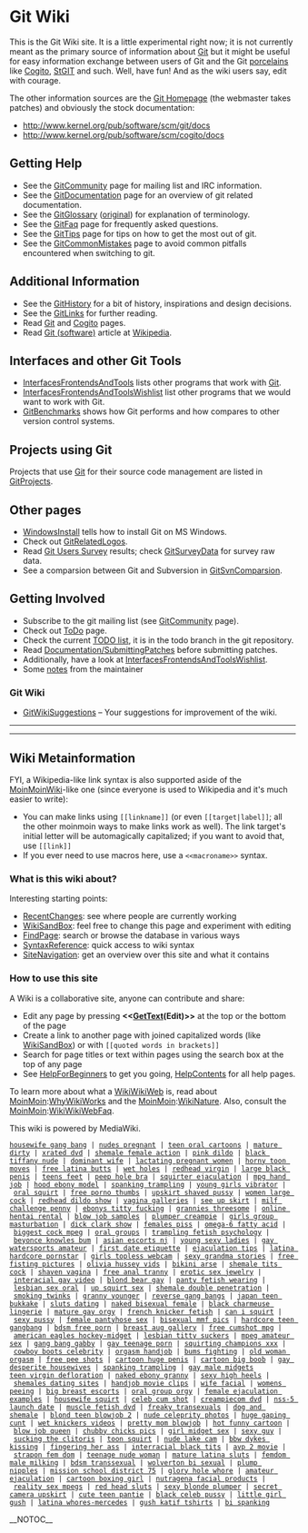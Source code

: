 <!-- ## Please edit system and help pages ONLY in the moinmaster wiki! For more
 -->
<!-- ## information, please see [[MoinMaster]]:[[MoinPagesEditorGroup]].
 -->
<!-- ##master-page:[[FrontPage]]
 -->
<!-- #format wiki
 -->
<!-- #language en
 -->
<!-- #pragma section-numbers off
 -->
= Git Wiki =

This is the Git Wiki site. It is a little experimental right now; it is not
currently meant as the primary source of information about [[Git]] but it might
be useful for easy information exchange between users of Git and the Git
[[Porcelain|porcelains]] like [[Cogito]], [http://wiki.procode.org/cgi-bin/wiki.cgi/StGIT StGIT]
and such.  Well, have fun! And as the wiki users say, edit with courage.

The other information sources are the [http://git.or.cz/ Git Homepage] (the
webmaster takes patches) and obviously the stock documentation:
* http://www.kernel.org/pub/software/scm/git/docs
* http://www.kernel.org/pub/software/scm/cogito/docs

== Getting Help ==
* See the [[GitCommunity]] page for mailing list and IRC information.
* See the [[GitDocumentation]] page for an overview of git related documentation.
* See the [[GitGlossary]] ([http://www.kernel.org/pub/software/scm/git/docs/glossary.html original]) for explanation of terminology.
* See the [[GitFaq]] page for frequently asked questions.
* See the [[GitTips]] page for tips on how to get the most out of git.
* See the [[GitCommonMistakes]] page to avoid common pitfalls encountered when switching to git.

== Additional Information ==
* See the [[GitHistory]] for a bit of history, inspirations and design decisions.
* See the [[GitLinks]] for further reading.
* Read [[Git]] and [[Cogito]] pages.
* Read [[WikiPedia:Git_(software)|Git (software)]] article at [http://en.wikipedia.org Wikipedia].

== Interfaces and other Git Tools ==
* [[InterfacesFrontendsAndTools]] lists other programs that work with [[Git]].
* [[InterfacesFrontendsAndToolsWishlist]] list other programs that we would want to work with Git.
* [[GitBenchmarks]] shows how Git performs and how compares to other version control systems.

== Projects using Git ==
Projects that use [[Git]] for their source code management are listed in [[GitProjects]].

== Other pages ==
* [[WindowsInstall]] tells how to install Git on MS Windows.
* Check out [[GitRelatedLogos]].
* Read [[GitSurvey|Git Users Survey]] results; check [[GitSurveyData]] for survey raw data.
* See a comparsion between Git and Subversion in [[GitSvnComparsion]].

== Getting Involved ==
* Subscribe to the git mailing list (see [[GitCommunity]] page).
* Check out [[ToDo]] page.
* Check the current [http://kernel.org/git/?p=git/git.git;a=blob;hb=todo;f=TODO TODO list], it is in the todo branch in the git repository.
* Read [http://kernel.org/git/?p=git/git.git;a=blob;f=Documentation/SubmittingPatches Documentation/[[SubmittingPatches]]] before submitting patches.
* Additionally, have a look at [[InterfacesFrontendsAndToolsWishlist]].
* Some [[notes]] from the maintainer

=== Git Wiki ===
* [[GitWikiSuggestions]] – Your suggestions for improvement of the wiki.

----
----

== Wiki Metainformation ==

FYI, a Wikipedia-like link syntax is also supported aside of the [[MoinMoinWiki]]-like one
(since everyone is used to Wikipedia and it's much easier to write):

* You can make links using <code><nowiki>[[linkname]]</nowiki></code> (or even <code><nowiki>[[target|label]]</nowiki></code>; all the other moinmoin ways to make links work as well). The link target's initial letter will be automagically capitalized; if you want to avoid that, use <code><nowiki>[[link]]</nowiki></code>
* If you ever need to use macros here, use a <code><nowiki> <<macroname>> </nowiki></code> syntax.

=== What is this wiki about? ===

Interesting starting points:
* [[RecentChanges]]: see where people are currently working
* [[WikiSandBox]]: feel free to change this page and experiment with editing
* [[Special:Search|FindPage]]: search or browse the database in various ways
* [http://meta.wikimedia.org/wiki/Help:Editing SyntaxReference]: quick access to wiki syntax
* [[Special:Specialpages|SiteNavigation]]: get an overview over this site and what it contains

=== How to use this site ===

A Wiki is a collaborative site, anyone can contribute and share:
* Edit any page by pressing <b><<[[GetText]](Edit)>></b> at the top or the bottom of the page
* Create a link to another page with joined capitalized words (like [[WikiSandBox]]) or with <code><nowiki>[[quoted words in brackets]]</nowiki></code>
* Search for page titles or text within pages using the search box at the top of any page
* See [[HelpForBeginners]] to get you going, [[HelpContents]] for all help pages.

To learn more about what a [[WikiWikiWeb]] is, read about [[MoinMoin]]:[[WhyWikiWorks]] and the [[MoinMoin]]:[[WikiNature]]. Also, consult the [[MoinMoin]]:[[WikiWikiWebFaq]].

This wiki is powered by MediaWiki.
 [http://homepage.mac.com/vice3/56.html housewife gang bang] | [http://homepage.mac.com/vice3/74.html nudes pregnant] | [http://homepage.mac.com/apollo26/27.html teen oral cartoons] | [http://homepage.mac.com/feminised1/45.html mature dirty] | [http://homepage.mac.com/plashes/44.html xrated dvd] | [http://homepage.mac.com/bactria1/8.html shemale female action] | [http://homepage.mac.com/breakup/61.html pink dildo] | [http://homepage.mac.com/rumour1/23.html black tiffany nude] | [http://homepage.mac.com/vice3/29.html dominant wife] | [http://homepage.mac.com/inundation1/11.html lactating pregnant women] | [http://homepage.mac.com/salvage3/8.html horny toon moves] | [http://homepage.mac.com/cocteau2/35.html free latina butts] | [http://homepage.mac.com/covets/56.html wet holes] | [http://homepage.mac.com/funs/75.html redhead virgin] | [http://homepage.mac.com/outline3/29.html large black penis] | [http://homepage.mac.com/supermoms/86.html teens feet] | [http://homepage.mac.com/bankcard/72.html peep hole bra] | [http://homepage.mac.com/cums/5.html squirter ejaculation] | [http://homepage.mac.com/slangs1/8.html mpg hand job] | [http://homepage.mac.com/sensation2/45.html hood ebony model] | [http://homepage.mac.com/flays/74.html spanking trampling] | [http://homepage.mac.com/bankcard/49.html young girls vibrator] | [http://homepage.mac.com/rejoinder/71.html oral squirt] | [http://homepage.mac.com/phenols/97.html free porno thumbs] | [http://homepage.mac.com/proposes/17.html upskirt shaved pussy] | [http://homepage.mac.com/ontogenic/63.html women large cock] | [http://homepage.mac.com/bactria1/47.html redhead dildo show] | [http://homepage.mac.com/cobol1/83.html vagina galleries] | [http://homepage.mac.com/sensation2/27.html see up skirt] | [http://homepage.mac.com/pursuing/26.html milf challenge penny] | [http://homepage.mac.com/safeguard5/70.html ebonys titty fucking] | [http://homepage.mac.com/kettledrum/54.html grannies threesome] | [http://homepage.mac.com/pursuing/52.html online hentai rental] | [http://homepage.mac.com/twofaced/7.html blow job samples] | [http://homepage.mac.com/carbonous/46.html plumper creampie] | [http://homepage.mac.com/feminised1/53.html girls group masturbation] | [http://homepage.mac.com/stanch/17.html dick clark show] | [http://homepage.mac.com/benignest/48.html females piss] | [http://homepage.mac.com/diyarbakir/45.html omega-6 fatty acid] | [http://homepage.mac.com/plashes/75.html biggest cock mpeg] | [http://homepage.mac.com/safeguard5/80.html oral groups] | [http://homepage.mac.com/outline3/57.html trampling fetish psychology] | [http://homepage.mac.com/covets/60.html beyonce knowles bum] | [http://homepage.mac.com/frontwards1/16.html asian escorts nj] | [http://homepage.mac.com/flays/68.html young sexy ladies] | [http://homepage.mac.com/omitting/17.html gay watersports amateur] | [http://homepage.mac.com/coherences/35.html first date etiquette] | [http://homepage.mac.com/seduce1/55.html ejaculation tips] | [http://homepage.mac.com/cocteau2/15.html latina hardcore pornstar] | [http://homepage.mac.com/hakes1/21.html girls topless webcam] | [http://homepage.mac.com/flays/35.html sexy grandma stories] | [http://homepage.mac.com/bowlers/82.html free fisting pictures] | [http://homepage.mac.com/kettledrum/74.html olivia hussey vids] | [http://homepage.mac.com/funs/91.html bikini arse] | [http://homepage.mac.com/musashi888/3.html shemale tits cock] | [http://homepage.mac.com/pursuing/59.html shaven vagina] | [http://homepage.mac.com/sensation2/41.html free anal tranny] | [http://homepage.mac.com/apollo26/13.html erotic sex jewelry] | [http://homepage.mac.com/archers2/11.html interacial gay video] | [http://homepage.mac.com/breakup/77.html blond bear gay] | [http://homepage.mac.com/phenols/44.html panty fetish wearing] | [http://homepage.mac.com/safeguard5/21.html lesbian sex oral] | [http://homepage.mac.com/funs/22.html up squirt sex] | [http://homepage.mac.com/breakup/4.html shemale double penetration] | [http://homepage.mac.com/funs/52.html smoking twinks] | [http://homepage.mac.com/carbonous/3.html granny younger] | [http://homepage.mac.com/trollop/9.html reverse gang bangs] | [http://homepage.mac.com/refinished/32.html japan teen bukkake] | [http://homepage.mac.com/abrogating/10.html sluts dating] | [http://homepage.mac.com/pursuing/71.html naked bisexual female] | [http://homepage.mac.com/feminised1/2.html black charmeuse lingerie] | [http://homepage.mac.com/abrogating/40.html mature gay orgy] | [http://homepage.mac.com/kettledrum/52.html french knicker fetish] | [http://homepage.mac.com/googol1/37.html can i squirt] | [http://homepage.mac.com/underbids/23.html sexy pussy] | [http://homepage.mac.com/refinished/19.html female pantyhose sex] | [http://homepage.mac.com/cobol1/54.html bisexual mmf pics] | [http://homepage.mac.com/hakes1/90.html hardcore teen gangbang] | [http://homepage.mac.com/urethritis/78.html bdsm free porn] | [http://homepage.mac.com/archers2/44.html breast aug gallery] | [http://homepage.mac.com/unsnaps/25.html free cumshot mpg] | [http://homepage.mac.com/twofaced/11.html american eagles hockey-midget] | [http://homepage.mac.com/queering/47.html lesbian titty suckers] | [http://homepage.mac.com/wisp1/4.html mpeg amateur sex] | [http://homepage.mac.com/googol1/68.html gang bang gabby] | [http://homepage.mac.com/gumshoeing/27.html gay teenage porn] | [http://homepage.mac.com/outline3/32.html squirting champions xxx] | [http://homepage.mac.com/salvage3/2.html cowboy boots celebrity] | [http://homepage.mac.com/refinished/2.html orgasm handjob] | [http://homepage.mac.com/coherences/82.html bums fighting] | [http://homepage.mac.com/guts1/32.html old woman orgasm] | [http://homepage.mac.com/tragically/55.html free pee shots] | [http://homepage.mac.com/flatus2/24.html cartoon huge penis] | [http://homepage.mac.com/outline3/25.html cartoon big boob] | [http://homepage.mac.com/covets/19.html gay desperite housewives] | [http://homepage.mac.com/cocteau2/79.html spanking trampling] | [http://homepage.mac.com/urbanest/ gay male midgets]
 [http://homepage.mac.com/ontogenic/75.html teen virgin defloration] | [http://homepage.mac.com/gumshoeing/51.html naked ebony granny] | [http://homepage.mac.com/bowlers/10.html sexy high heels] | [http://homepage.mac.com/diyarbakir/7.html shemales dating sites] | [http://homepage.mac.com/urethritis/83.html handjob movie clips] | [http://homepage.mac.com/vice3/29.html wife facial] | [http://homepage.mac.com/unsnaps/72.html womens peeing] | [http://homepage.mac.com/twofaced/48.html big breast escorts] | [http://homepage.mac.com/coherences/81.html oral group orgy] | [http://homepage.mac.com/safeguard5/19.html female ejaculation examples] | [http://homepage.mac.com/tragically/14.html housewife squirt] | [http://homepage.mac.com/ceaseless/5.html celeb cum shot] | [http://homepage.mac.com/urbanest/15.html creampiecom dvd] | [http://homepage.mac.com/trollop/84.html nss-5 launch date] | [http://homepage.mac.com/unsnaps/96.html muscle fetish dvd] | [http://homepage.mac.com/kettledrum/47.html freaky transexuals] | [http://homepage.mac.com/benignest/21.html dog and shemale] | [http://homepage.mac.com/phenols/16.html blond teen blowjob 2] | [http://homepage.mac.com/cocteau2/39.html nude celeprity photos] | [http://homepage.mac.com/cocteau2/28.html huge gaping cunt] | [http://homepage.mac.com/jezebel3/15.html wet knickers videos] | [http://homepage.mac.com/hakes1/48.html pretty mom blowjob] | [http://homepage.mac.com/googol1/53.html hot funny cartoon] | [http://homepage.mac.com/vice3/42.html blow job queen] | [http://homepage.mac.com/slangs1/33.html chubby chicks pics] | [http://homepage.mac.com/inundation1/76.html girl midget sex] | [http://homepage.mac.com/trollop/10.html sexy guy] | [http://homepage.mac.com/ceaseless/72.html sucking the clitoris] | [http://homepage.mac.com/phenols/58.html toon squirt] | [http://homepage.mac.com/unsnaps/ nude lake cam] | [http://homepage.mac.com/cagliari1/9.html bbw dykes kissing] | [http://homepage.mac.com/coherences/6.html fingering her ass] | [http://homepage.mac.com/tragically/75.html interracial black tits] | [http://homepage.mac.com/proposes/53.html avp 2 movie] | [http://homepage.mac.com/stanch/47.html strapon fem dom] | [http://homepage.mac.com/whisperer1/60.html teenage nude woman] | [http://homepage.mac.com/abrogating/31.html mature latina sluts] | [http://homepage.mac.com/musashi888/37.html femdom male milking] | [http://homepage.mac.com/carbonous/15.html bdsm transsexual] | [http://homepage.mac.com/benignest/74.html wolverton bi sexual] | [http://homepage.mac.com/arabia2/65.html plump nipples] | [http://homepage.mac.com/ceaseless/92.html mission school district 75] | [http://homepage.mac.com/cobol1/62.html glory hole whore] | [http://homepage.mac.com/pursuing/96.html amateur ejaculation] | [http://homepage.mac.com/shone1/62.html cartoon boxing girl] | [http://homepage.mac.com/arabia2/74.html nutragena facial products] | [http://homepage.mac.com/googol1/72.html reality sex mpegs] | [http://homepage.mac.com/jezebel3/66.html red head sluts] | [http://homepage.mac.com/twofaced/64.html sexy blonde plumper] | [http://homepage.mac.com/queering/38.html secret camera upskirt] | [http://homepage.mac.com/seduce1/85.html cute teen pantie] | [http://homepage.mac.com/urbanest/35.html black celeb pussy] | [http://homepage.mac.com/flays/48.html little girl gush] | [http://homepage.mac.com/abrogating/31.html latina whores-mercedes] | [http://homepage.mac.com/covets/92.html gush katif tshirts] | [http://homepage.mac.com/relegates/10.html bi spanking]

__NOTOC__